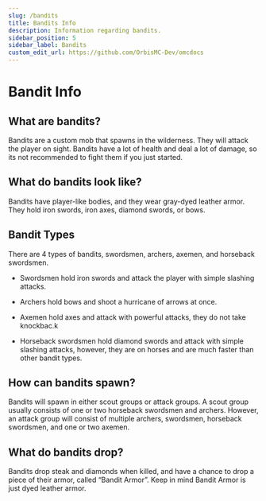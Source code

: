 ```yaml
---
slug: /bandits
title: Bandits Info
description: Information regarding bandits.
sidebar_position: 5
sidebar_label: Bandits
custom_edit_url: https://github.com/OrbisMC-Dev/omcdocs
---
```

# Bandit Info
## What are bandits?
Bandits are a custom mob that spawns in the wilderness. They will attack the player on sight. Bandits have a lot of health and deal a lot of damage, so its not recommended to fight them if you just started.

## What do bandits look like?
Bandits have player-like bodies, and they wear gray-dyed leather armor. They hold iron swords, iron axes, diamond swords, or bows.

## Bandit Types
There are 4 types of bandits, swordsmen, archers, axemen, and horseback swordsmen.

- Swordsmen hold iron swords and attack the player with simple slashing attacks.

- Archers hold bows and shoot a hurricane of arrows at once.

- Axemen hold axes and attack with powerful attacks, they do not take knockbac.k

- Horseback swordsmen hold diamond swords and attack with simple slashing attacks, however, they are on horses and are much faster than other bandit types.

## How can bandits spawn?
Bandits will spawn in either scout groups or attack groups. A scout group usually consists of one or two horseback swordsmen and archers. However, an attack group will consist of multiple archers, swordsmen, horseback swordsmen, and one or two axemen.

## What do bandits drop?
Bandits drop steak and diamonds when killed, and have a chance to drop a piece of their armor, called “Bandit Armor”. Keep in mind Bandit Armor is just dyed leather armor.